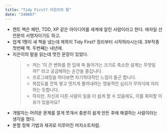 ```yaml
---
title: "Tidy First? 지은이의 말"
date: "240607"
---
```


- 켄트 벡은 패턴, TDD, XP 같은 아이디어를 세계에 알린 사람이라고 한다. 애자일 선언문의 서명자이기도 하고.
- 업계 1짱이 새 책을 냈는데 제목이 Tidy First? 정리부터 시작하라시는데. 3부작중 첫번째 책. 두번째는 내년에.
- 지은이의 말을 읽는데 멋진 문장이 있었다.
  > - 저는 '이 큰 변화를 한 입에 쏙 들어가는 크기로 축소한 설계는 무엇일까?' 라고 궁금해하는 순간을 즐깁니다.
  > - 프로그래밍을 하다보면 자기학대적인 느낌이 들곤 합니다.
  > - 복잡도를 잔뜩 쌓고 멋지게 풀어내려는 영웅적인 심리가 무의식에 자리하는 듯합니다.
  > - 하지만, 자신과 다른 사람이 일을 더 쉽게 할 수 있음에도, 이를 회피할 이유가 있을까요?
- 개발자는 어려운 문제를 잘게 쪼개서 충분히 쉽게 만든 후에 해결하는 사람이라는 생각을 했다.
- 분할 정복 기법과 재귀로 이루어진 머지소트처럼.
